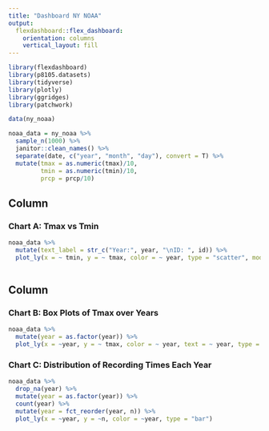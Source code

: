 ```yaml
---
title: "Dashboard NY NOAA"
output: 
  flexdashboard::flex_dashboard:
    orientation: columns
    vertical_layout: fill
---
```


```r
library(flexdashboard)
library(p8105.datasets)
library(tidyverse)
library(plotly)
library(ggridges)
library(patchwork)

```


```r
data(ny_noaa)

noaa_data = ny_noaa %>%
  sample_n(1000) %>% 
  janitor::clean_names() %>%
  separate(date, c("year", "month", "day"), convert = T) %>%
  mutate(tmax = as.numeric(tmax)/10,
         tmin = as.numeric(tmin)/10,
         prcp = prcp/10) 
```


Column {data-width=650}
-----------------------------------------------------------------------

### Chart A: Tmax vs Tmin 

```r
noaa_data %>% 
  mutate(text_label = str_c("Year:", year, "\nID: ", id)) %>% 
  plot_ly(x = ~ tmin, y = ~ tmax, color = ~ year, type = "scatter", mode = "markers", text = ~ text_label, alpha = 0.5)
  
```

Column {data-width=350}
-----------------------------------------------------------------------

### Chart B: Box Plots of Tmax over Years

```r
noaa_data %>% 
  mutate(year = as.factor(year)) %>% 
  plot_ly(x = ~year, y = ~ tmax, color = ~ year, text = ~ year, type = "box")

```

### Chart C:  Distribution of Recording Times Each Year

```r
noaa_data %>% 
  drop_na(year) %>%
  mutate(year = as.factor(year)) %>%
  count(year) %>% 
  mutate(year = fct_reorder(year, n)) %>% 
  plot_ly(x = ~year, y = ~n, color = ~year, type = "bar")
```

